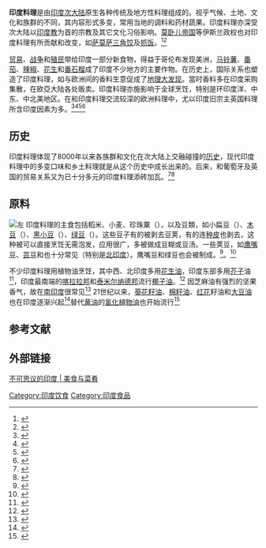 '''印度料理'''是由[[印度次大陆|印度次大陆]]原生各种传统及地方性料理组成的。视乎气候、土地、文化和族群的不同，其内容形式多变，常用当地的调料和药材蔬果。印度料理亦深受次大陆以[[印度教|印度教]]为首的宗教及其它文化习俗影响。[[莫卧儿帝国|莫卧儿帝国]]等伊斯兰政权也对印度料理有所贡献和改变，如[[印度咖喱角|萨莫萨三角饺]]及[[抓饭|抓饭]]。<ref>{{cite book|author=Dias|title=Steward, The|url=https://books.google.com/books?id=SRx9I2BqSpMC&pg=PA215|year=1996|publisher=Orient Blackswan|isbn=978-81-250-0325-0|page=215|access-date=2020-07-12|archive-date=2019-01-07|archive-url=https://web.archive.org/web/20190107064735/https://books.google.com/books?id=SRx9I2BqSpMC&pg=PA215|dead-url=no}}</ref><ref name="GestelandGesteland2010">{{cite book|last1=Gesteland|first1=Richard R.|last2=Gesteland|first2=Mary C.|title=India: Cross-cultural Business Behavior : for Business People, Expatriates and Scholars|url=https://books.google.com/books?id=tXqDRS4IN1IC|year=2010|publisher=Copenhagen Business School Press DK|isbn=978-87-630-0222-6|page=176|access-date=2020-07-12|archive-date=2013-05-28|archive-url=https://web.archive.org/web/20130528060247/http://books.google.com/books?id=tXqDRS4IN1IC|dead-url=no}}</ref>

[[贸易|贸易]]、[[战争|战争]]和[[殖民主义|殖民]]带给印度一部分新食物，得益于哥伦布发现美洲，[[马铃薯|马铃薯]]、[[番茄|番茄]]、[[辣椒|辣椒]]、[[花生|花生]]和[[番石榴|番石榴]]成了印度不少地方的主要作物。在历史上，国际关系也塑造了印度料理，如与欧洲间的香料生意促成了[[地理大发现|地理大发现]]。當时香料多在印度采购集散，在欧亞大陆各处贩卖。印度料理亦施影响于全球烹饪，特别是环印度洋、中东、中北美地区。在和印度料理交流较深的欧洲料理中，尤以印度旧宗主英国料理所含印度因素为多。<ref>{{Cite news|url=http://www.hindu.com/seta/2008/10/16/stories/2008101650731500.htm|work=The Hindu|accessdate=26 June 2012|title=Potato: historically important vegetable|date=16 October 2008|first=D|last=Balasubramanian|location=Chennai, India|archive-date=2008-10-20|archive-url=https://web.archive.org/web/20081020053402/http://www.hindu.com/seta/2008/10/16/stories/2008101650731500.htm|dead-url=yes}}</ref><ref name="cornillez1999">{{cite web|title=The History of the Spice Trade in India|url=http://www.english.emory.edu/Bahri/Spice_Trade.html|date=Spring 1999|last=Cornillez|first=Louise Marie M.|accessdate=2020-07-12|archive-date=2012-10-03|archive-url=https://www.webcitation.org/6B95O9T3p?url=http://www.english.emory.edu/Bahri/Spice_Trade.html|dead-url=no}}</ref><ref name="vegvoyages.com">{{cite web|title=Nasi, Kari, Biryani & Mee|url=http://www.vegvoyages.com/food.htm|accessdate=23 June 2009|publisher=Veg Voyages|archive-date=2009-06-28|archive-url=https://web.archive.org/web/20090628154725/http://www.vegvoyages.com/food.htm|dead-url=yes}}</ref><ref>{{cite web|title=Asia Food Features|url=http://www.asiafood.org/features_dietary_culture4.cfm|accessdate=23 June 2009|publisher=Asiafood.org|archive-url=https://web.archive.org/web/20010525095845/http://www.asiafood.org/features_dietary_culture4.cfm|archive-date=2001-05-25|dead-url=yes}}</ref>

== 历史 ==
印度料理体现了8000年以来各族群和文化在次大陆上交融碰撞的[[印度历史|历史]]，现代印度料理中的多变口味和乡土料理就是从这个历史中成长出来的。后来，和葡萄牙及英国的贸易关系又为已十分多元的印度料理添砖加瓦。<ref name="Dubey2011">{{cite book|author=Krishna Gopal Dubey|title=The Indian Cuisine|url=https://books.google.com/books?id=_xiwkbgJbSQC|year=2011|publisher=PHI Learning Pvt. Ltd.|isbn=978-81-203-4170-8|access-date=2020-07-12|archive-date=2019-01-07|archive-url=https://web.archive.org/web/20190107064736/https://books.google.com/books?id=_xiwkbgJbSQC|dead-url=no}}</ref><ref name="Achaya">{{cite book|author=K T Achaya|title=The Story of Our Food|url=https://books.google.com/books?id=bk9RHRCqZOkC|year=2003|publisher=Universities Press|isbn=9788173712937|access-date=2020-07-12|archive-date=2019-01-07|archive-url=https://web.archive.org/web/20190107064737/https://books.google.com/books?id=bk9RHRCqZOkC|dead-url=no}}</ref>

== 原料 ==
[[File:3_types_of_lentil.jpg|左]]
印度料理的主食包括稻米、小麦、珍珠粟（{{Lang-hi|बाजरा|translit=bājra}}），以及豆類，如小扁豆（{{Lang-hi|मसूर|translit=masoor}}）、[[木豆|木豆]]（{{Lang-hi|अरहर|translit=arahar}}）、[[黑豆|黑小豆]]（{{Lang-hi|उड़द|translit=uṛad}}）、[[绿豆|绿豆]]（{{Lang-hi|मूँग|translit=moong}}）。这些豆子有的被剥去豆荚，有的连[[珠被|种皮]]也剥去，这种被{{Internal link helper/en|剥去种皮的豆子|dal}}可以直接烹饪无需泡发，应用很广，多被做成豆糊或豆汤。一些荚豆，如[[鹰嘴豆|鹰嘴豆]]、[[菜豆|芸豆]]和{{Internal link helper/en|黑眼豆|black-eyed pea}}也十分常见（特别是[[北印度|北印度]]）。鹰嘴豆和绿豆也会被制成{{Internal link helper/en|豆粉|besan}}。<ref>{{Cite web|title=How Do I Cook Red Split Lentils from Real Foods|url=https://www.realfoods.co.uk/article/how-do-i-cook-red-split-lentils|accessdate=2020-07-12|last=Foods 2015|first=Real|work=www.realfoods.co.uk|language=en|archive-date=2020-11-11|archive-url=https://web.archive.org/web/20201111170300/https://www.realfoods.co.uk/article/how-do-i-cook-red-split-lentils|dead-url=no}}</ref>。<ref name="Johnston1958">{{cite book|first=Bruce F.|last=Johnston|title=The Staple Food Economies of Western Tropical Africa|url=https://books.google.com/books?id=wyCrAAAAIAAJ&pg=PA14|year=1958|publisher=Stanford University Press|isbn=978-0-8047-0537-0|page=14|access-date=2021-03-04|archive-date=2020-09-05|archive-url=https://web.archive.org/web/20200905190111/https://books.google.com/books?id=wyCrAAAAIAAJ&pg=PA14|dead-url=no}}</ref>

不少印度料理用植物油烹饪，其中西、北印度多用[[花生油|花生油]]，印度东部多用[[芥菜籽|芥子]]油<ref name="LocricchioMcConnell2004">{{cite book|first1=Matthew|last1=Locricchio|first2=Jack|last2=McConnell|title=The Cooking of India|url=https://books.google.com/books?id=ijiRROaS3UUC&pg=PA77|year=2004|publisher=Marshall Cavendish|isbn=978-0-7614-1730-9|page=77|access-date=2021-03-04|archive-date=2020-09-05|archive-url=https://web.archive.org/web/20200905190117/https://books.google.com/books?id=ijiRROaS3UUC&pg=PA77|dead-url=no}}</ref>，印度最南端的[[喀拉拉邦|喀拉拉邦]]和[[泰米尔纳德邦|泰米尔纳德邦]]流行[[椰子油|椰子油]]。<ref name="Seshadri2007">{{cite book|first=Diana|last=Seshadri|title=Food for The Gods|url=https://books.google.com/books?id=1GWPUkI_xQsC&pg=PA35|year=2007|publisher=Lulu.com|isbn=978-1-4303-1269-7|page=35|access-date=2021-03-04|archive-date=2020-09-05|archive-url=https://web.archive.org/web/20200905190124/https://books.google.com/books?id=1GWPUkI_xQsC&pg=PA35|dead-url=no}}{{self-published source|date=February 2020}}</ref> 因芝麻油有强烈的坚果香气，故在[[南印度|南印度]]很常见<ref name="ShiHo2010">{{cite book|first1=John|last1=Shi|author2=Chi-Tang Ho|first3=Fereidoon|last3=Shahidi|title=Functional Foods of the East|url=https://books.google.com/books?id=7VENd7fgLIkC&pg=PA64|year=2010|publisher=CRC Press|isbn=978-1-4200-7192-4|page=64|access-date=2021-03-04|archive-date=2020-09-05|archive-url=https://web.archive.org/web/20200905190128/https://books.google.com/books?id=7VENd7fgLIkC&pg=PA64|dead-url=no}}</ref> 21世纪以来，[[葵花籽油|葵花籽油]]、[[棉籽油|棉籽油]]、[[红花|红花]]籽油和[[大豆油|大豆油]]也在印度逐渐兴起<ref name="KumarDubey2006">{{cite book|first1=Arvind|last1=Kumar|first2=Pushpalata|last2=Dubey|title=Green Technologies for Sustainable Agriculture|url=https://books.google.com/books?id=rrZIde3mIlQC&pg=PA28|year=2006|publisher=Daya Publishing House|isbn=978-81-7035-419-2|page=28|access-date=2021-03-04|archive-date=2020-09-05|archive-url=https://web.archive.org/web/20200905190144/https://books.google.com/books?id=rrZIde3mIlQC&pg=PA28|dead-url=no}}</ref>替代[[黄油|黄油]]的[[氫化脂肪|氢化植物油]]也开始流行<ref name="Sharma">{{cite book|author=Dr. J. P. Sharma|title=Academic Biology IX|year=2008|url=https://books.google.com/books?id=HZBLu-IGByQC&pg=PA97|publisher=Laxmi Publications|isbn=978-81-7008-579-9|page=97|access-date=2021-03-04|archive-date=2020-09-20|archive-url=https://web.archive.org/web/20200920140637/https://books.google.com/books?id=HZBLu-IGByQC&pg=PA97|dead-url=no}}</ref>

==参考文献==
{{reflist|2}}

==外部链接==
{{Commons+cat|Cuisine_of_India|印度料理|Cuisine_of_India}}
{{Portal|飲食}}
[https://www.incredibleindia.org/content/incredible-india-v2/zh/experiences/food-and-cuisine.html 不可思议的印度 | 美食与菜肴] {{Wayback|url=https://www.incredibleindia.org/content/incredible-india-v2/zh/experiences/food-and-cuisine.html |date=20200808201854 }}

{{亚洲题目|菜|亚洲烹饪}}

{{Authority control}}

[[Category:印度饮食|Category:印度饮食]]
[[Category:印度食品|Category:印度食品]]
